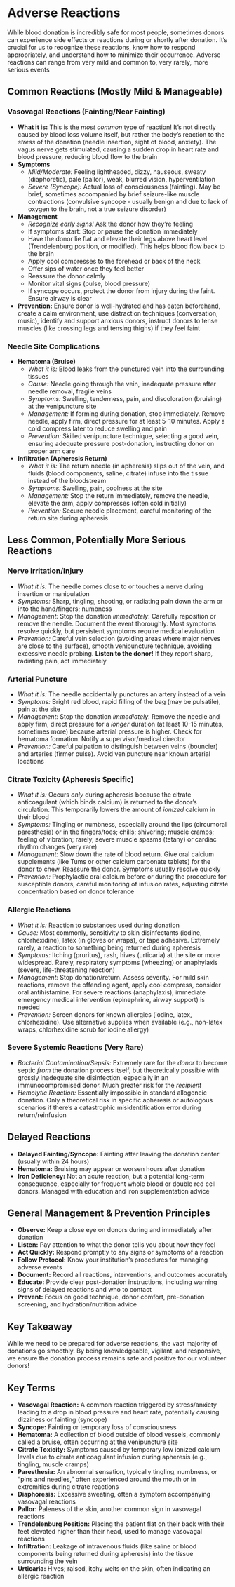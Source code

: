 # Adverse Reactions {-}

While blood donation is incredibly safe for most people, sometimes donors can experience side effects or reactions during or shortly after donation. It's crucial for us to recognize these reactions, know how to respond appropriately, and understand how to minimize their occurrence. Adverse reactions can range from very mild and common to, very rarely, more serious events

## **Common Reactions (Mostly Mild & Manageable)** {-}

### **Vasovagal Reactions (Fainting/Near Fainting)** {-}
*   **What it is:** This is the *most common* type of reaction! It's not directly caused by blood loss volume itself, but rather the body's reaction to the *stress* of the donation (needle insertion, sight of blood, anxiety). The vagus nerve gets stimulated, causing a sudden drop in heart rate and blood pressure, reducing blood flow to the brain
*   **Symptoms**
    *   *Mild/Moderate:* Feeling lightheaded, dizzy, nauseous, sweaty (diaphoretic), pale (pallor), weak, blurred vision, hyperventilation
    *   *Severe (Syncope):* Actual loss of consciousness (fainting). May be brief, sometimes accompanied by brief seizure-like muscle contractions (convulsive syncope - usually benign and due to lack of oxygen to the brain, not a true seizure disorder)
*   **Management**
    *   *Recognize early signs!* Ask the donor how they're feeling
    *   If symptoms start: Stop or pause the donation immediately
    *   Have the donor lie flat and elevate their legs above heart level (Trendelenburg position, or modified). This helps blood flow back to the brain
    *   Apply cool compresses to the forehead or back of the neck
    *   Offer sips of water once they feel better
    *   Reassure the donor calmly
    *   Monitor vital signs (pulse, blood pressure)
    *   If syncope occurs, protect the donor from injury during the faint. Ensure airway is clear
*   **Prevention:** Ensure donor is well-hydrated and has eaten beforehand, create a calm environment, use distraction techniques (conversation, music), identify and support anxious donors, instruct donors to tense muscles (like crossing legs and tensing thighs) if they feel faint

### **Needle Site Complications** {-}
*   **Hematoma (Bruise)**
    *   *What it is:* Blood leaks from the punctured vein into the surrounding tissues
    *   *Cause:* Needle going through the vein, inadequate pressure after needle removal, fragile veins
    *   *Symptoms:* Swelling, tenderness, pain, and discoloration (bruising) at the venipuncture site
    *   *Management:* If forming during donation, stop immediately. Remove needle, apply firm, direct pressure for at least 5-10 minutes. Apply a cold compress later to reduce swelling and pain
    *   *Prevention:* Skilled venipuncture technique, selecting a good vein, ensuring adequate pressure post-donation, instructing donor on proper arm care
*   **Infiltration (Apheresis Return)**
    *   *What it is:* The return needle (in apheresis) slips out of the vein, and fluids (blood components, saline, citrate) infuse into the tissue instead of the bloodstream
    *   *Symptoms:* Swelling, pain, coolness at the site
    *   *Management:* Stop the return immediately, remove the needle, elevate the arm, apply compresses (often cold initially)
    *   *Prevention:* Secure needle placement, careful monitoring of the return site during apheresis

## **Less Common, Potentially More Serious Reactions** {-}

### **Nerve Irritation/Injury** {-}
*   *What it is:* The needle comes close to or touches a nerve during insertion or manipulation
*   *Symptoms:* Sharp, tingling, shooting, or radiating pain down the arm or into the hand/fingers; numbness
*   *Management:* Stop the donation *immediately*. Carefully reposition or remove the needle. Document the event thoroughly. Most symptoms resolve quickly, but persistent symptoms require medical evaluation
*   *Prevention:* Careful vein selection (avoiding areas where major nerves are close to the surface), smooth venipuncture technique, avoiding excessive needle probing. **Listen to the donor!** If they report sharp, radiating pain, act immediately

### **Arterial Puncture** {-}
*   *What it is:* The needle accidentally punctures an artery instead of a vein
*   *Symptoms:* Bright red blood, rapid filling of the bag (may be pulsatile), pain at the site
*   *Management:* Stop the donation *immediately*. Remove the needle and apply firm, direct pressure for a *longer* duration (at least 10-15 minutes, sometimes more) because arterial pressure is higher. Check for hematoma formation. Notify a supervisor/medical director
*   *Prevention:* Careful palpation to distinguish between veins (bouncier) and arteries (firmer pulse). Avoid venipuncture near known arterial locations

### **Citrate Toxicity (Apheresis Specific)** {-}
*   *What it is:* Occurs *only* during apheresis because the citrate anticoagulant (which binds calcium) is returned to the donor's circulation. This temporarily lowers the amount of *ionized* calcium in their blood
*   *Symptoms:* Tingling or numbness, especially around the lips (circumoral paresthesia) or in the fingers/toes; chills; shivering; muscle cramps; feeling of vibration; rarely, severe muscle spasms (tetany) or cardiac rhythm changes (very rare)
*   *Management:* Slow down the rate of blood return. Give oral calcium supplements (like Tums or other calcium carbonate tablets) for the donor to chew. Reassure the donor. Symptoms usually resolve quickly
*   *Prevention:* Prophylactic oral calcium before or during the procedure for susceptible donors, careful monitoring of infusion rates, adjusting citrate concentration based on donor tolerance

### **Allergic Reactions** {-}
*   *What it is:* Reaction to substances used during donation
*   *Cause:* Most commonly, sensitivity to skin disinfectants (iodine, chlorhexidine), latex (in gloves or wraps), or tape adhesive. Extremely rarely, a reaction to something being returned during apheresis
*   *Symptoms:* Itching (pruritus), rash, hives (urticaria) at the site or more widespread. Rarely, respiratory symptoms (wheezing) or anaphylaxis (severe, life-threatening reaction)
*   *Management:* Stop donation/return. Assess severity. For mild skin reactions, remove the offending agent, apply cool compress, consider oral antihistamine. For severe reactions (anaphylaxis), immediate emergency medical intervention (epinephrine, airway support) is needed
*   *Prevention:* Screen donors for known allergies (iodine, latex, chlorhexidine). Use alternative supplies when available (e.g., non-latex wraps, chlorhexidine scrub for iodine allergy)

### **Severe Systemic Reactions (Very Rare)** {-}
*   *Bacterial Contamination/Sepsis:* Extremely rare for the *donor* to become septic *from* the donation process itself, but theoretically possible with grossly inadequate site disinfection, especially in an immunocompromised donor. Much greater risk for the *recipient*
*   *Hemolytic Reaction:* Essentially impossible in standard allogeneic donation. Only a theoretical risk in specific apheresis or autologous scenarios if there's a catastrophic misidentification error during return/reinfusion

## **Delayed Reactions** {-}

*   **Delayed Fainting/Syncope:** Fainting after leaving the donation center (usually within 24 hours)
*   **Hematoma:** Bruising may appear or worsen hours after donation
*   **Iron Deficiency:** Not an acute reaction, but a potential long-term consequence, especially for frequent whole blood or double red cell donors. Managed with education and iron supplementation advice

## **General Management & Prevention Principles** {-}

*   **Observe:** Keep a close eye on donors during and immediately after donation
*   **Listen:** Pay attention to what the donor tells you about how they feel
*   **Act Quickly:** Respond promptly to any signs or symptoms of a reaction
*   **Follow Protocol:** Know your institution's procedures for managing adverse events
*   **Document:** Record all reactions, interventions, and outcomes accurately
*   **Educate:** Provide clear post-donation instructions, including warning signs of delayed reactions and who to contact
*   **Prevent:** Focus on good technique, donor comfort, pre-donation screening, and hydration/nutrition advice

## **Key Takeaway** {-}
While we need to be prepared for adverse reactions, the vast majority of donations go smoothly. By being knowledgeable, vigilant, and responsive, we ensure the donation process remains safe and positive for our volunteer donors!

## **Key Terms** {-}

*   **Vasovagal Reaction:** A common reaction triggered by stress/anxiety leading to a drop in blood pressure and heart rate, potentially causing dizziness or fainting (syncope)
*   **Syncope:** Fainting or temporary loss of consciousness
*   **Hematoma:** A collection of blood outside of blood vessels, commonly called a bruise, often occurring at the venipuncture site
*   **Citrate Toxicity:** Symptoms caused by temporary low ionized calcium levels due to citrate anticoagulant infusion during apheresis (e.g., tingling, muscle cramps)
*   **Paresthesia:** An abnormal sensation, typically tingling, numbness, or "pins and needles," often experienced around the mouth or in extremities during citrate reactions
*   **Diaphoresis:** Excessive sweating, often a symptom accompanying vasovagal reactions
*   **Pallor:** Paleness of the skin, another common sign in vasovagal reactions
*   **Trendelenburg Position:** Placing the patient flat on their back with their feet elevated higher than their head, used to manage vasovagal reactions
*   **Infiltration:** Leakage of intravenous fluids (like saline or blood components being returned during apheresis) into the tissue surrounding the vein
*   **Urticaria:** Hives; raised, itchy welts on the skin, often indicating an allergic reaction
